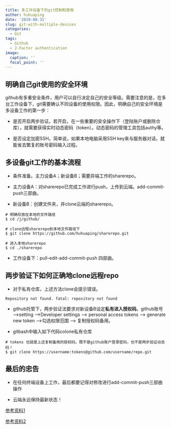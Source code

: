 ```yaml
---
title: 多工作设备下的git控制和使用
author: huhuaping
date: '2019-08-31'
slug: git-with-multiple-devices
categories:
  - Git
tags:
  - Github
  - 2-Factor authentication
image:
  caption: ''
  focal_point: ''
---
```


## 明确自己git使用的安全环境

github有多重安全条件，用户可以自行决定自己的安全等级。需要注意的是，在多台工作设备下，git需要确认不同设备的使用权限。因此，明确自己的安全环境是多设备工作的第一步：

- 是否开启两步验证。若开启，在一些重要的安全操作下（登陆账户或删除仓库），就需要获得实时动态密码（token）。动态密码的管理工具包括authy等。

- 是否设定加密SSH。简单说，如果本地电脑采用SSH key来与服务器对话，就能省去繁复的账号密码输入过程。

## 多设备git工作的基本流程

- 条件准备。主力设备A；新设备B；需要异端工作的sharerepo。

- 主力设备A：对sharerepo已完成工作进行push，上传到云端。add-commit-push三部曲。

- 新设备B：创建文件夹，并clone云端的sharerepo。

```
# 明确存放在本地的文件路径
$ cd /j/github/

# clone远程sharerepo到本地文件路径下
$ git clone https://github.com/huhuaping/sharerepo.git

# 进入本地sharerepo
$ cd ./sharerepo
```

- 工作设备下：pull-edit-add-commit-push 四部曲。

## 两步验证下如何正确地clone远程repo

- 对于私有仓库，上述方法clone会提示错误。

```
Repository not found. fatal: repository not found
```

- github托管下，两步验证法要求对新设备B设定**私有进入授权码**。github账号 ——>setting ——>Developer settings ——> personal access tokens ——> generate new token ——>勾选权限范围 ——> 复制授权码备用。

- gitbash中输入如下代码colone私有仓库

```
# tokens 也就是上述复制备用的授权码。既不是github账户登录密码，也不是两步验证动态码！
$ git clone https://username:tokens@github.com/username/repo.git
```

## 最后的忠告

- 在任何终端设备上工作，最后都要记得对修改进行add-commit-push三部曲操作

- 云端永远保持最新状态！

[参考资料1](http://www.deanbodenham.com/learn/using-git-to-sync-different-computers.html)

[参考资料2](https://stackoverflow.com/questions/25947059/git-clone-repository-not-found)
